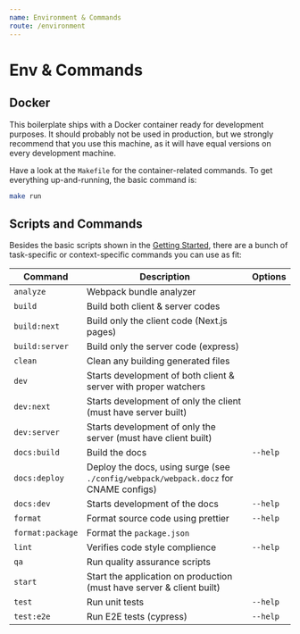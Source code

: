 ```yaml
---
name: Environment & Commands
route: /environment
---
```



# Env & Commands

## Docker

This boilerplate ships with a Docker container ready for development purposes. It should probably not be used in production, but we strongly recommend that you use this machine, as it will have equal versions on every development machine.

Have a look at the `Makefile` for the container-related commands. To get everything up-and-running, the basic command is:

```sh
make run
```

## Scripts and Commands

Besides the basic scripts shown in the [Getting Started](/getting-started), there are a bunch of task-specific or context-specific commands you can use as fit:

| Command          | Description                                                                          | Options  |
| ---------------- | ------------------------------------------------------------------------------------ | -------- |
| `analyze`        | Webpack bundle analyzer                                                              |          |
| `build`          | Build both client & server codes                                                     |          |
| `build:next`     | Build only the client code (Next.js pages)                                           |          |
| `build:server`   | Build only the server code (express)                                                 |          |
| `clean`          | Clean any building generated files                                                   |          |
| `dev`            | Starts development of both client & server with proper watchers                      |          |
| `dev:next`       | Starts development of only the client (must have server built)                       |          |
| `dev:server`     | Starts development of only the server (must have client built)                       |          |
| `docs:build`     | Build the docs                                                                       | `--help` |
| `docs:deploy`    | Deploy the docs, using surge (see `./config/webpack/webpack.docz` for CNAME configs) |          |
| `docs:dev`       | Starts development of the docs                                                       | `--help` |
| `format`         | Format source code using prettier                                                    | `--help` |
| `format:package` | Format the `package.json`                                                            |          |
| `lint`           | Verifies code style complience                                                       | `--help` |
| `qa`             | Run quality assurance scripts                                                        |          |
| `start`          | Start the application on production (must have server & client built)                |          |
| `test`           | Run unit tests                                                                       | `--help` |
| `test:e2e`       | Run E2E tests (cypress)                                                              | `--help` |
